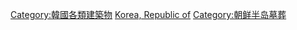 [[Category:韓國各類建築物|Category:韓國各類建築物]]
[[Category:亞洲各國墓葬|Korea, Republic of]]
[[Category:朝鲜半岛墓葬|Category:朝鲜半岛墓葬]]